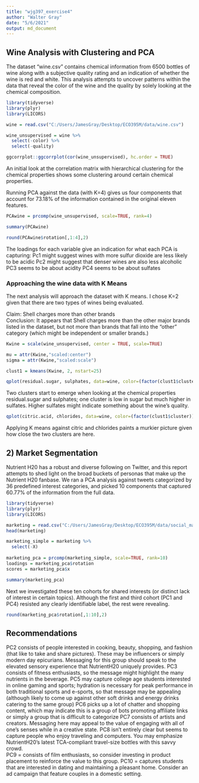 ```yaml
---
title: "wjg397_exercise4"
author: "Walter Gray"
date: "5/6/2021"
output: md_document
---
```


## Wine Analysis with Clustering and PCA

The dataset "wine.csv" contains chemical information from 6500 bottles of wine along with a subjective quality rating and an indication of whether the wine is red and white. This analysis attempts to uncover patterns within the data that reveal the color of the wine and the quality by solely looking at the chemical composition. 

```r
library(tidyverse)
library(plyr)
library(LICORS)

wine = read.csv("C:/Users/JamesGray/Desktop/ECO395M/data/wine.csv")

wine_unsupervised = wine %>%
  select(-color) %>%
  select(-quality)

ggcorrplot::ggcorrplot(cor(wine_unsupervised), hc.order = TRUE)
```  
An initial look at the correlation matrix with hierarchical clustering for the chemical properties shows some clustering around certain chemical properties.

Running PCA against the data (with K=4) gives us four components that account for 73.18% of the information contained in the original eleven features. 

```r
PCAwine = prcomp(wine_unsupervised, scale=TRUE, rank=4)

summary(PCAwine)
```  

```r
round(PCAwine$rotation[,1:4],2) 
```
The loadings for each variable give an indication for what each PCA is capturing: 
Pc1 might suggest wines with more sulfur dioxide are less likely to be acidic 
Pc2 might suggest that denser wines are also less alcoholic 
PC3 seems to be about acidity 
PC4 seems to be about sulfates

### Approaching the wine data with K Means
The next analysis will approach the dataset with K means. I chose K=2 given that there are two types of wines being evaluated. 

Claim: Shell charges more than other brands  
Conclusion: It appears that Shell charges more than the other major brands listed in the dataset, but not more than brands that fall into the "other" category (which might be independent or smaller brands.)

```r
Kwine = scale(wine_unsupervised, center = TRUE, scale=TRUE)

mu = attr(Kwine,"scaled:center")
sigma = attr(Kwine,"scaled:scale")

clust1 = kmeans(Kwine, 2, nstart=25)

qplot(residual.sugar, sulphates, data=wine, color=(factor(clust1$cluster)))
```

Two clusters start to emerge when looking at the chemical properties residual.sugar and sulphates; one cluster is low in sugar but much higher in sulfates. Higher sulfates might indicate something about the wine's quality.

```r
qplot(citric.acid, chlorides, data=wine, color=(factor(clust1$cluster)))
```

Applying K means against citric and chlorides paints a murkier picture given how close the two clusters are here. 

## 2) Market Segmentation

Nutrient H20 has a robust and diverse following on Twitter, and this report attempts to shed light on the broad buckets of personas that make up the Nutrient H20 fanbase. We ran a PCA analysis against tweets categorized by 36 predefined interest categories, and picked 10 components that captured 60.77% of the information from the full data. 

```r
library(tidyverse)
library(plyr)
library(LICORS)

marketing = read.csv("C:/Users/JamesGray/Desktop/ECO395M/data/social_marketing.csv")
head(marketing)

marketing_simple = marketing %>%
  select(-X)
  
marketing_pca = prcomp(marketing_simple, scale=TRUE, rank=10)
loadings = marketing_pca$rotation
scores = marketing_pca$x

summary(marketing_pca)

```  

Next we investigated these ten cohorts for shared interests (or distinct lack of interest in certain topics). Although the first and third cohort (PC1 and PC4) resisted any clearly identifiable label, the rest were revealing. 


```r
round(marketing_pca$rotation[,1:10],2) 
```  
## Recommendations

PC2 consists of people interested in cooking, beauty, shopping, and fashion (that like to take and share pictures). These may be influencers or simply modern day epicurians. Messaging for this group should speak to the elevated sensory experience that NutrientH20 uniquely provides.
PC3 consists of fitness enthusiasts, so the message might highlight the many nutrients in the beverage.
PC5 may capture college age students interested in online gaming and sports; hydration is necessary for peak performance in both traditional sports and e-sports, so that message may be appealing (although likely to come up against other soft drinks and energy drinks catering to the same group)
PC6 picks up a lot of chatter and shopping content, which may indicate this is a group of bots promoting affiliate links or simply a group that is difficult to categorize 
PC7 consists of artists and creators. Messaging here may appeal to the value of engaging with all of one's senses while in a creative state. 
PC8 isn't entirely clear but seems to capture people who enjoy traveling and computers. You may emphasize NutrientH20's latest TCA-compliant travel-size bottles with this savvy crowd.  
PC9 = consists of film enthusiasts, so consider investing in product placement to reinforce the value to this group.
PC10 = captures students that are interested in dating and maintaining a pleasant home. Consider an ad campaign that feature couples in a domestic setting. 
